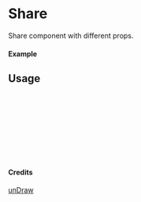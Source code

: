 
<Meta of={Share} title="unDraw/Share" />

# Share

Share component with different props.

#### Example

<Canvas of={Share.Primary} />

## Usage

```ts
import { Share } from "yadl-ui";

const Example = () => {
  return (
      <Share />
  );
};

export default Example;
```

#### Credits
[unDraw](https://undraw.co/illustrations)
